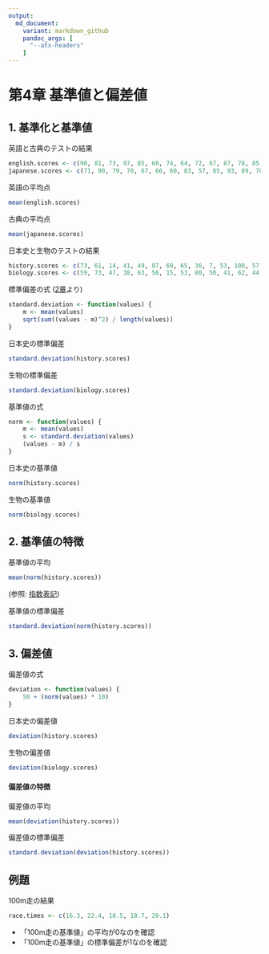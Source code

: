 ```yaml
---
output:
  md_document:
    variant: markdown_github
    pandoc_args: [
      "--atx-headers"
    ]
---
```


# 第4章 基準値と偏差値

## 1. 基準化と基準値

英語と古典のテストの結果

```r
english.scores <- c(90, 81, 73, 97, 85, 60, 74, 64, 72, 67, 87, 78, 85, 96, 77, 100, 92, 86)
japanese.scores <- c(71, 90, 79, 70, 67, 66, 60, 83, 57, 85, 93, 89, 78, 74, 65, 78, 53, 80)
```

英語の平均点

```r
mean(english.scores)
```

古典の平均点

```r
mean(japanese.scores)
```

日本史と生物のテストの結果

```r
history.scores <- c(73, 61, 14, 41, 49, 87, 69, 65, 36, 7, 53, 100, 57, 45, 56, 34, 37, 70)
biology.scores <- c(59, 73, 47, 38, 63, 56, 15, 53, 80, 50, 41, 62, 44, 26, 91, 35, 53, 68)
```

標準偏差の式 ([2章](./ch02.md)より)

```r
standard.deviation <- function(values) {
    m <- mean(values)
    sqrt(sum((values - m)^2) / length(values))
}
```

日本史の標準偏差

```r
standard.deviation(history.scores)
```

生物の標準偏差

```r
standard.deviation(biology.scores)
```

基準値の式

```r
norm <- function(values) {
    m <- mean(values)
    s <- standard.deviation(values)
    (values - m) / s
}
```

日本史の基準値

```r
norm(history.scores)
```

生物の基準値

```r
norm(biology.scores)
```

## 2. 基準値の特徴

基準値の平均

```r
mean(norm(history.scores))
```

(参照: [指数表記](https://ja.wikipedia.org/wiki/%E6%8C%87%E6%95%B0%E8%A1%A8%E8%A8%98))

基準値の標準偏差

```r
standard.deviation(norm(history.scores))
```

## 3. 偏差値

偏差値の式

```r
deviation <- function(values) {
    50 + (norm(values) * 10)
}
```

日本史の偏差値

```r
deviation(history.scores)
```

生物の偏差値

```r
deviation(biology.scores)
```

#### 偏差値の特徴

偏差値の平均

```r
mean(deviation(history.scores))
```

偏差値の標準偏差

```r
standard.deviation(deviation(history.scores))
```

## 例題

100m走の結果

```r
race.times <- c(16.3, 22.4, 18.5, 18.7, 20.1)
```

- 「100m走の基準値」の平均が0なのを確認
- 「100m走の基準値」の標準偏差が1なのを確認
